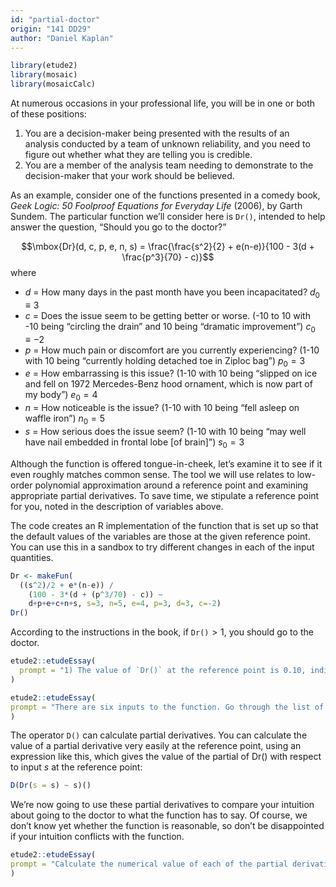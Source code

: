 ```yaml
---
id: "partial-doctor"
origin: "141 DD29"
author: "Daniel Kaplan"
---
```


```r
library(etude2)
library(mosaic)
library(mosaicCalc)
```

At numerous occasions in your professional life, you will be in one or both of these positions:

1. You are a decision-maker being presented with the results of an analysis conducted by a team of unknown reliability, and you need to figure out whether what they are telling  you is credible.
2. You are a member of the analysis team needing to demonstrate to the decision-maker that your work should be believed.

As an example, consider one of the functions presented in a comedy book, *Geek Logic: 50 Foolproof Equations for Everyday Life* (2006), by Garth Sundem. The particular function we'll consider here is `Dr()`, intended to help answer the question, "Should you go to the doctor?"


$$\mbox{Dr}(d, c, p,  e,  n, s) = \frac{\frac{s^2}{2} + e(n-e)}{100 -  3(d + \frac{p^3}{70} - c)}$$  where

- $d$ = How many days in the  past month have you been incapacitated? $d_0 \equiv 3$
- $c$ = Does the issue seem to  be getting better or worse. (-10 to  10 with -10 being "circling the drain" and 10 being "dramatic improvement") $c_0 \equiv -2$
- $p$ = How much pain or discomfort are you currently experiencing? (1-10 with  10 being "currently holding detached toe in  Ziploc bag") $p_0 = 3$
- $e$ = How embarrassing is this issue? (1-10 with 10 being "slipped on  ice and fell on  1972 Mercedes-Benz  hood ornament, which is now part of my body") $e_0 = 4$
- $n$ = How noticeable is the issue? (1-10 with 10 being "fell asleep on  waffle iron") $n_0 = 5$
- $s$ = How serious does the issue seem? (1-10 with  10 being "may well have nail embedded in frontal lobe [of brain]") $s_0 = 3$

Although the function is offered tongue-in-cheek, let's examine it to see if it even roughly matches common sense. The tool we will use relates to low-order polynomial approximation around a reference point and examining appropriate partial derivatives. To save time, we stipulate a reference point for you, noted in the description of variables above. 

::: {.scaffolding}
The code creates an R implementation of the function that is set up so that the default values of the variables are those at the given reference point. You can use this in a sandbox to try different changes in each of the input quantities.




```r

Dr <- makeFun(
  ((s^2)/2 + e*(n-e)) /
    (100 - 3*(d + (p^3/70) - c)) ~
    d+p+e+c+n+s, s=3, n=5, e=4, p=3, d=3, c=-2)
Dr()
```
:::


According to the instructions in the book, if `Dr()`$> 1$, you should go to the doctor.

```r
etude2::etudeEssay(
  prompt = "1) The value of `Dr()` at the reference point is 0.10, indicating that you shouldn't go to the doctor. But we don't yet know whether 0.10 is very close to the decision threshold of 1 or very far away. Describe a reasonable way to figure this out. Report your description and the results here."
)
```

```r
etude2::etudeEssay(
prompt = "There are six inputs to the function. Go through the list of all six and (without thinking too hard about it) write down for all of them your intuitive sense of whether an increase of one point in that input should raise or lower the output of Dr() at the reference point. Also write down whether you think the input should be a large or small determinant of whether to go to the doctor. (You don't need to refer to the Dr() function  itself, just to your own intuitive sense of what should be the effect of each of the inputs.)"
)
```

The operator `D()` can calculate partial derivatives. You can calculate the value of a partial derivative very easily at the reference point, using an expression like this, which gives the value of the partial of Dr() with respect to input $s$ at the reference point:

```r
D(Dr(s = s) ~ s)()
```

We're now going to use these partial derivatives to compare your intuition about going to the doctor to what the function has to say. Of course, we don't know yet  whether the function  is reasonable, so don't be disappointed if your intuition conflicts with the function.


```r
etude2::etudeEssay(
prompt = "Calculate the numerical value of each of the partial derivatives  at the reference point. List them here and say, for each one, whether it accords with your intuition."
)
```


